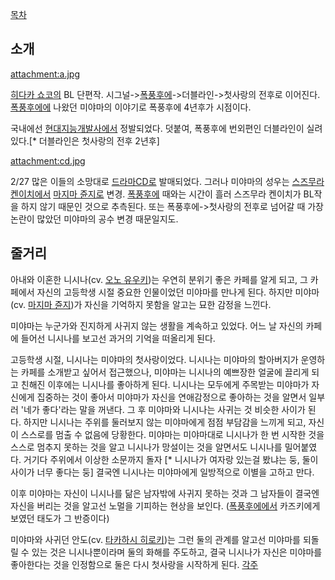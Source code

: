 [[목차]]

== 소개 ==

attachment:a.jpg 

[[히다카 쇼코]]의 BL 단편작. 시그널->[[폭풍후에]]->더블라인->첫사랑의 전후로 이어진다. [[폭풍후에]]에 나왔던 미야마의 이야기로 폭풍후에 4년후가 시점이다.

국내에선 [[현대지능개발사]]에서 정발되었다. 덧붙여, 폭풍후에 번외편인 더블라인이 실려있다.[* 더블라인은 첫사랑의 전후 2년후]

attachment:cd.jpg 

2/27 많은 이들의 소망대로 [[드라마CD]]로 발매되었다. 그러나 미야마의 성우는 [[스즈무라 켄이치]]에서 [[마지마 쥰지]]로 변경. [[폭풍후에]] 때와는 시간이 흘러 스즈무라 켄이치가 BL작을 하지 않기 때문인 것으로 추측된다. 또는 폭풍후에->첫사랑의 전후로 넘어갈 때 가장 논란이 많았던 미야마의 공수 변경 때문일지도.

== 줄거리 ==

아내와 이혼한 니시나(cv. [[오노 유우키]])는 우연히 분위기 좋은 카페를 알게 되고, 그 카페에서 자신의 고등학생 시절 중요한 인물이었던 미야마를 만나게 된다. 하지만 미야마(cv. [[마지마 쥰지]])가 자신을 기억하지 못함을 알고는 묘한 감정을 느낀다.

미야마는 누군가와 진지하게 사귀지 않는 생활을 계속하고 있었다. 어느 날 자신의 카페에 들어선 니시나를 보고선 과거의 기억을 떠올리게 된다.

고등학생 시절, 니시나는 미야마의 첫사랑이었다. 니시나는 미야마의 할아버지가 운영하는 카페를 소개받고 싶어서 접근했으나, 미야마는 니시나의 예쁘장한 얼굴에 끌리게 되고 친해진 이후에는 니시나를 좋아하게 된다. 니시나는 모두에게 주목받는 미야마가 자신에게 집중하는 것이 좋아서 미야마가 자신을 연애감정으로 좋아하는 것을 알면서 일부러 '네가 좋다'라는 말을 꺼낸다. 그 후 미야마와 니시나는 사귀는 것 비슷한 사이가 된다. 하지만 니시나는 주위를 둘러보지 않는 미야마에게 점점 부담감을 느끼게 되고, 자신이 스스로를 멈출 수 없음에 당황한다. 미야마는 미야마대로 니시나가 한 번 시작한 것을 스스로 멈추지 못하는 것을 알고 니시나가 망설이는 것을 알면서도 니시나를 밀어붙였다. 거기다 주위에서 이상한 소문까지 돌자 [* 니시나가 여자랑 있는걸 봤냐는 둥, 둘이 사이가 너무 좋다는 둥] 결국엔 니시나는 미야마에게 일방적으로 이별을 고하고 만다. 

이후 미야마는 자신이 니시나를 닮은 남자밖에 사귀지 못하는 것과 그 남자들이 결국엔 자신을 버리는 것을 알고선 노멀을 기피하는 현상을 보인다. ([[폭풍후에]]에서 카즈키에게 보였던 태도가 그 반증이다)

미야마와 사귀던 안도(cv. [[타카하시 히로키]])는 그런 둘의 관계를 알고선 미야마를 되돌릴 수 있는 것은 니시나뿐이라며 둘의 화해를 주도하고, 결국 니시나가 자신은 미야마를 좋아한다는 것을 인정함으로 둘은 다시 첫사랑을 시작하게 된다.
[[각주]]
